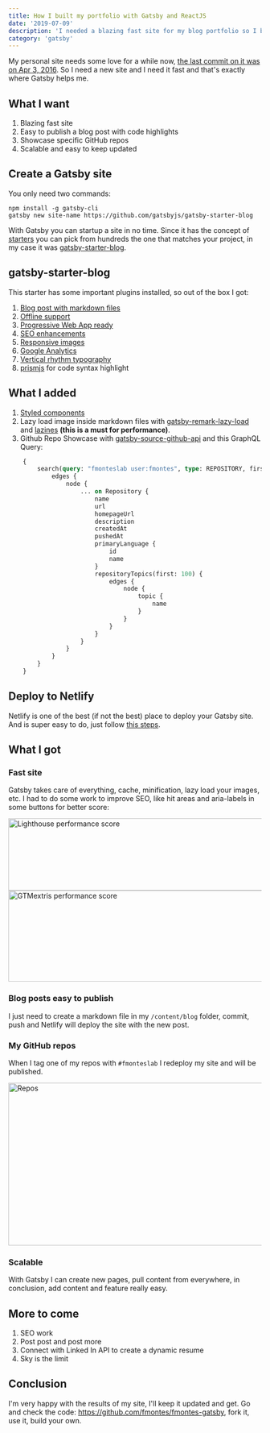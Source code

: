 ```yaml
---
title: How I built my portfolio with Gatsby and ReactJS
date: '2019-07-09'
description: 'I needed a blazing fast site for my blog portfolio so I built it with Gatsby, ReactJS and hosted in Netlify. 🚀'
category: 'gatsby'
---
```


My personal site needs some love for a while now, [the last commit on it was on Apr 3, 2016](https://github.com/fmontes/fmontes/commit/23fd6abd645d9afb67497528c933672c9624431a). So I need a new site and I need it fast and that's exactly where Gatsby helps me.

## What I want
1. Blazing fast site
2. Easy to publish a blog post with code highlights
3. Showcase specific GitHub repos
4. Scalable and easy to keep updated

## Create a Gatsby site

You only need two commands:

```shell
npm install -g gatsby-cli
gatsby new site-name https://github.com/gatsbyjs/gatsby-starter-blog
```

With Gatsby you can startup a site in no time. Since it has the concept of [starters](https://www.gatsbyjs.org/starters/) you can pick from hundreds the one that matches your project, in my case it was [gatsby-starter-blog](https://www.gatsbyjs.org/starters/gatsbyjs/gatsby-starter-blog/).

## gatsby-starter-blog

This starter has some important plugins installed, so out of the box I got:

1. [Blog post with markdown files](https://www.gatsbyjs.org/packages/gatsby-transformer-remark/)
2. [Offline support](https://www.gatsbyjs.org/packages/gatsby-plugin-offline)
3. [Progressive Web App ready](https://www.gatsbyjs.org/packages/gatsby-plugin-manifest/)
4. [SEO enhancements](https://www.gatsbyjs.org/packages/gatsby-plugin-react-helmet/)
5. [Responsive images](https://www.gatsbyjs.org/packages/gatsby-image/)
6. [Google Analytics](https://www.gatsbyjs.org/packages/gatsby-plugin-google-analytics/)
7. [Vertical rhythm typography](https://www.gatsbyjs.org/docs/typography-js/)
8. [prismjs](https://prismjs.com/) for code syntax highlight

## What I added
1. [Styled components](https://www.gatsbyjs.org/docs/styled-components/)
2. Lazy load image inside markdown files with [gatsby-remark-lazy-load](https://www.gatsbyjs.org/packages/gatsby-remark-lazy-load/) and [lazines](https://www.npmjs.com/package/lazysizes) **(this is a must for performance)**.
99. Github Repo Showcase with [gatsby-source-github-api](https://www.gatsbyjs.org/packages/gatsby-source-github-api) and this GraphQL Query:
```graphql
    {
        search(query: "fmonteslab user:fmontes", type: REPOSITORY, first: 100) {
            edges {
                node {
                    ... on Repository {
                        name
                        url
                        homepageUrl
                        description
                        createdAt
                        pushedAt
                        primaryLanguage {
                            id
                            name
                        }
                        repositoryTopics(first: 100) {
                            edges {
                                node {
                                    topic {
                                        name
                                    }
                                }
                            }
                        }
                    }
                }
            }
        }
    }
```

## Deploy to Netlify
Netlify is one of the best (if not the best) place to deploy your Gatsby site. And is super easy to do, just follow [this steps](https://www.gatsbyjs.org/docs/deploying-to-netlify/).

## What I got

### Fast site
Gatsby takes care of everything, cache, minification, lazy load your images, etc. I had to do some work to improve SEO, like hit areas and aria-labels in some buttons for better score:

<Image src="/images/how-i-built-my-portfolio-with-gatsby-and-reactjs/lighthouse.png" alt="Lighthouse performance score" width="587" height="143" />

<Image src="/images/how-i-built-my-portfolio-with-gatsby-and-reactjs/gtmetrix.png" alt="GTMextris performance score" width="612" height="181" />

### Blog posts easy to publish
I just need to create a markdown file in my `/content/blog` folder, commit, push and Netlify will deploy the site with the new post.

### My GitHub repos
When I tag one of my repos with `#fmonteslab` I redeploy my site and will be published.

<Image src="/images/how-i-built-my-portfolio-with-gatsby-and-reactjs/repos.png" alt="Repos" width="651" height="323" />

### Scalable
With Gatsby I can create new pages, pull content from everywhere, in conclusion, add content and feature really easy.

## More to come
1. SEO work
2. Post post and post more
3. Connect with Linked In API to create a dynamic resume
4. Sky is the limit

## Conclusion
I'm very happy with the results of my site, I'll keep it updated and get. Go and check the code: https://github.com/fmontes/fmontes-gatsby, fork it, use it, build your own.